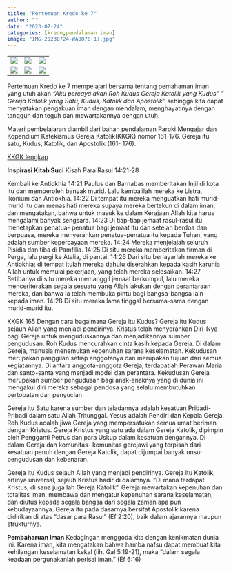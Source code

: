 ```yaml
---
title: "Pertemuan Kredo ke 7"
author: ""
date: "2023-07-24"
categories: [kredo,pendalaman iman]
image: "IMG-20230724-WA0070(1).jpg"
---
```


|                                               |                                               |                                               |
|------------------------|------------------------|------------------------|
| ![](/posts/kredo7/IMG-20230724-WA0038.jpg)    | ![](/posts/kredo7/IMG-20230724-WA0039.jpg)    | ![](/posts/kredo7/IMG-20230724-WA0040.jpg)    |
| ![](/posts/kredo7/IMG-20230724-WA0041(1).jpg) | ![](/posts/kredo7/IMG-20230724-WA0047(2).jpg) | ![](/posts/kredo7/IMG-20230724-WA0048(1).jpg) |

Pertemuan Kredo ke 7 mempelajari bersama tentang pemahaman iman yang utuh akan *"Aku percaya akan Roh Kudus Gereja Katolik yang Kudus" " Gereja Katolik yang Satu, Kudus, Katolik dan Apostolik"* sehingga kita dapat menyatakan pengakuan iman dengan mendalam, menghayatinya dengan tangguh dan teguh dan mewartakannya dengan utuh.

Materi pembelajaran diambil dari bahan pendalaman Paroki Mengajar dan Kopendium Katekismus Gereja Katolik(KKGK) nomor 161-176. Gereja itu satu, Kudus, Katolik, dan Apostolik (161- 176).

[KKGK lengkap](/posts/KompendiumKatekismus.pdf)

**Inspirasi Kitab Suci** Kisah Para Rasul 14:21-28

Kembali ke Antiokhia 14:21 Paulus dan Barnabas memberitakan Injil di kota itu dan memperoleh banyak murid. Lalu kembalilah mereka ke Listra, Ikonium dan Antiokhia. 14:22 Di tempat itu mereka menguatkan hati murid-murid itu dan menasihati mereka supaya mereka bertekun di dalam iman, dan mengatakan, bahwa untuk masuk ke dalam Kerajaan Allah kita harus mengalami banyak sengsara. 14:23 Di tiap-tiap jemaat rasul-rasul itu menetapkan penatua- penatua bagi jemaat itu dan setelah berdoa dan berpuasa, mereka menyerahkan penatua-penatua itu kepada Tuhan, yang adalah sumber kepercayaan mereka. 14:24 Mereka menjelajah seluruh Pisidia dan tiba di Pamfilia. 14:25 Di situ mereka memberitakan firman di Perga, lalu pergi ke Atalia, di pantai. 14:26 Dari situ berlayarlah mereka ke Antiokhia; di tempat itulah mereka dahulu diserahkan kepada kasih karunia Allah untuk memulai pekerjaan, yang telah mereka selesaikan. 14:27 Setibanya di situ mereka memanggil jemaat berkumpul, lalu mereka menceriterakan segala sesuatu yang Allah lakukan dengan perantaraan mereka, dan bahwa Ia telah membuka pintu bagi bangsa-bangsa lain kepada iman. 14:28 Di situ mereka lama tinggal bersama-sama dengan murid-murid itu.

KKGK 165 Dengan cara bagaimana Gereja itu Kudus? Gereja itu Kudus sejauh Allah yang menjadi pendirinya. Kristus telah menyerahkan Diri-Nya bagi Gereja untuk menguduskannya dan menjadikannya sumber pengudusan. Roh Kudus mencurahkan cinta kasih kepada Gereja. Di dalam Gereja, manusia menemukan kepenuhan sarana keselamatan. Kekudusan merupakan panggilan setiap anggotanya dan merupakan tujuan dari semua kegiatannya. Di antara anggota-anggota Gereja, terdapatlah Perawan Maria dan santo-santa yang menjadi model dan perantara. Kekudusan Gereja merupakan sumber pengudusan bagi anak-anaknya yang di dunia ini mengakui diri mereka sebagai pendosa yang selalu membutuhkan pertobatan dan penyucian

Gereja itu Satu karena sumber dan teladannya adalah kesatuan Pribadi-Pribadi dalam satu Allah Tritunggal. Yesus adalah Pendiri dan Kepala Gereja. Roh Kudus adalah jiwa Gereja yang mempersatukan semua umat beriman dengan Kristus. Gereja Kristus yang satu ada dalam Gereja Katolik, dipimpin oleh Pengganti Petrus dan para Uskup dalam kesatuan dengannya. Di dalam Gereja dan komunitas- komunitas gerejawi yang terpisah dari kesatuan penuh dengan Gereja Katolik, dapat dijumpai banyak unsur pengudusan dan kebenaran.

Gereja itu Kudus sejauh Allah yang menjadi pendirinya. Gereja itu Katolik, artinya universal, sejauh Kristus hadir di dalamnya. "Di mana terdapat Kristus, di sana juga lah Gereja Katolik". Gereja mewartakan kepenuhan dan totalitas iman, membawa dan mengatur kepenuhan sarana keselamatan, dan diutus kepada segala bangsa dari segala zaman apa pun kebudayaannya. Gereja itu pada dasarnya bersifat Apostolik karena didirikan di atas "dasar para Rasul" (Ef 2:20), baik dalam ajarannya maupun strukturnya.

**Pembaharuan Iman** Kedagingan menggoda kita dengan kenikmatan dunia ini. Karena iman, kita mengatakan bahwa hamba nafsu dapat membuat kita kehilangan keselamatan kekal (lih. Gal 5:19-21), maka "dalam segala keadaan pergunakanlah perisai iman." (Ef 6:16)
